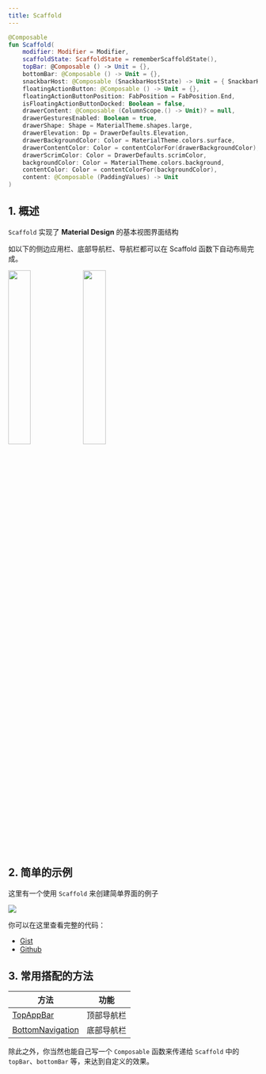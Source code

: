 ```yaml
---
title: Scaffold
---
```



```kotlin
@Composable
fun Scaffold(
    modifier: Modifier = Modifier,
    scaffoldState: ScaffoldState = rememberScaffoldState(),
    topBar: @Composable () -> Unit = {},
    bottomBar: @Composable () -> Unit = {},
    snackbarHost: @Composable (SnackbarHostState) -> Unit = { SnackbarHost(it) },
    floatingActionButton: @Composable () -> Unit = {},
    floatingActionButtonPosition: FabPosition = FabPosition.End,
    isFloatingActionButtonDocked: Boolean = false,
    drawerContent: @Composable (ColumnScope.() -> Unit)? = null,
    drawerGesturesEnabled: Boolean = true,
    drawerShape: Shape = MaterialTheme.shapes.large,
    drawerElevation: Dp = DrawerDefaults.Elevation,
    drawerBackgroundColor: Color = MaterialTheme.colors.surface,
    drawerContentColor: Color = contentColorFor(drawerBackgroundColor),
    drawerScrimColor: Color = DrawerDefaults.scrimColor,
    backgroundColor: Color = MaterialTheme.colors.background,
    contentColor: Color = contentColorFor(backgroundColor),
    content: @Composable (PaddingValues) -> Unit
)
```



## 1. 概述

`Scaffold` 实现了 **Material Design** 的基本视图界面结构

如以下的侧边应用栏、底部导航栏、导航栏都可以在 Scaffold 函数下自动布局完成。


<img src = {demo} width = "30%" height = "30%"/><img src = {demo2} width = "30%" height = "30%" />

## 2. 简单的示例

这里有一个使用 `Scaffold` 来创建简单界面的例子

<img src = {demoGif} />

你可以在这里查看完整的代码：

* [Gist](https://gist.github.com/Nthily/c6c291422b06543d2afa3eb795a2d2a4)
* [Github](https://github.com/compose-museum/compose-tutorial/blob/master/docs/code/layout/scaffold/scaffold.kt)

## 3. 常用搭配的方法

|方法|功能|
|----|---|
|[TopAppBar](./topappbar/)|顶部导航栏|
|[BottomNavigation](./bottomnavigation/)|底部导航栏|

除此之外，你当然也能自己写一个 `Composable` 函数来传递给 `Scaffold` 中的 `topBar`、`bottomBar` 等，来达到自定义的效果。
